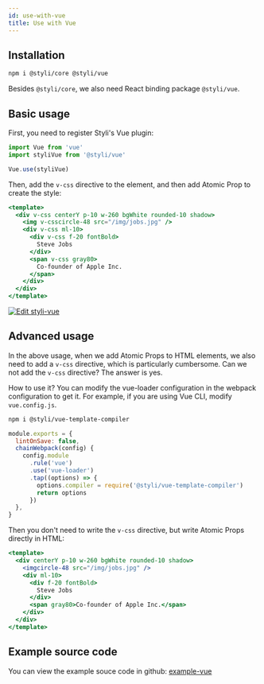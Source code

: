 ```yaml
---
id: use-with-vue
title: Use with Vue
---
```


## Installation

```bash
npm i @styli/core @styli/vue
```

Besides `@styli/core`, we also need React binding package `@styli/vue`.

## Basic usage

First, you need to register Styli's Vue plugin:

```jsx
import Vue from 'vue'
import styliVue from '@styli/vue'

Vue.use(styliVue)
```

Then, add the `v-css` directive to the element, and then add Atomic Prop to create the style:

```jsx
<template>
  <div v-css centerY p-10 w-260 bgWhite rounded-10 shadow>
    <img v-csscircle-48 src="/img/jobs.jpg" />
    <div v-css ml-10>
      <div v-css f-20 fontBold>
        Steve Jobs
      </div>
      <span v-css gray80>
        Co-founder of Apple Inc.
      </span>
    </div>
  </div>
</template>
```

[![Edit styli-vue](https://codesandbox.io/static/img/play-codesandbox.svg)](https://codesandbox.io/s/styli-vue-8o5dd?fontsize=14&hidenavigation=1&theme=dark)

## Advanced usage

In the above usage, when we add Atomic Props to HTML elements, we also need to add a `v-css` directive, which is particularly cumbersome. Can we not add the `v-css` directive? The answer is yes.

How to use it? You can modify the vue-loader configuration in the webpack configuration to get it. For example, if you are using Vue CLI, modify `vue.config.js`.

```bash
npm i @styli/vue-template-compiler
```

```js title="vue.config.js"
module.exports = {
  lintOnSave: false,
  chainWebpack(config) {
    config.module
      .rule('vue')
      .use('vue-loader')
      .tap((options) => {
        options.compiler = require('@styli/vue-template-compiler')
        return options
      })
  },
}
```

Then you don't need to write the `v-css` directive, but write Atomic Props directly in HTML:

```jsx
<template>
  <div centerY p-10 w-260 bgWhite rounded-10 shadow>
    <imgcircle-48 src="/img/jobs.jpg" />
    <div ml-10>
      <div f-20 fontBold>
        Steve Jobs
      </div>
      <span gray80>Co-founder of Apple Inc.</span>
    </div>
  </div>
</template>
```

## Example source code

You can view the example souce code in github: [example-vue](https://github.com/forsigner/styli/tree/master/packages/example-vue)
